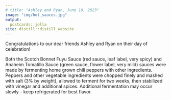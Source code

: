 ```yaml
---
# title: "Ashley and Ryan, June 10, 2023"
image: "img/hot_sauces.jpg"
output:
  postcards::jolla
site: distill::distill_website
---
```

 
Congratulations to our dear friends Ashley and Ryan on their day of celebration!

Both the Scotch Bonnet Fuyu Sauce (red sauce, leaf label, very spicy) and Anaheim Tomatillo Sauce (green sauce, flower label, very mild) sauces were made by fermenting home grown chili peppers with other ingredients.  Peppers and other vegetable ingredients were chopped finely and mashed with salt (3% by weight), allowed to ferment for two weeks, then stabilized with vinegar and additional spices.  Additional fermentation may occur slowly – keep refrigerated for best flavor.  

